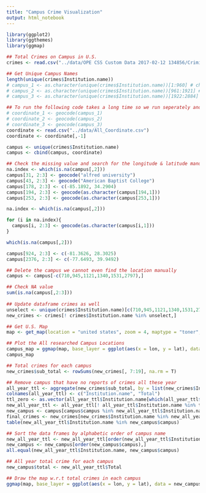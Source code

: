 ```yaml
---
title: "Campus Crime Visualization"
output: html_notebook
---
```


```r
library(ggplot2)
library(ggthemes)
library(ggmap)

## Total Crimes on Campus in U.S.
crimes <- read.csv("../data/OPE CSS Custom Data 2017-02-12 134856/Criminal_Offenses_On_campus.csv")

## Get Unique Campus Names
length(unique(crimes$Institution.name))
# campus_1 <- as.character(unique(crimes$Institution.name))[1:960] # chenyun
# campus_2 <- as.character(unique(crimes$Institution.name))[961:1921] # nanjun
# campus_3 <- as.character(unique(crimes$Institution.name))[1922:2884] # yuxin

## To run the following code takes a long time so we run seperately and save it to a file named "All_Coordinate"
# coordinate_1 <- geocode(campus_1) 
# coordinate_2 <- geocode(campus_2) 
# coordinate_3 <- geocode(campus_3) 
coordinate <- read.csv("../data/All_Coordinate.csv")
coordinate <- coordinate[,-1]

campus <- unique(crimes$Institution.name)
campus <- cbind(campus, coordinate)

## Check the missing value and search for the longitude & latitude manually
na.index <- which(is.na(campus[,2]))
campus[31, 2:3] <- geocode("alfred university")
campus[43, 2:3] <- geocode("American Baptist College")
campus[178, 2:3] <- c(-85.1892, 34.2904)
campus[194, 2:3] <- geocode(as.character(campus[194,1]))
campus[253, 2:3] <- geocode(as.character(campus[253,1]))

na.index <- which(is.na(campus[,2]))

for (i in na.index){
  campus[i, 2:3] <- geocode(as.character(campus[i,1]))
}

which(is.na(campus[,2]))

campus[924, 2:3] <- c(-81.3626, 28.3025)
campus[2376, 2:3] <- c(-77.6493, 39.9492)

## Delete the campus we cannot even find the location manually
campus <- campus[-c(710,945,1121,1340,1531,2797),]

## Check NA value
sum(is.na(campus[,2:3]))
 
## Update dataframe crimes as well
unselect <- unique(crimes$Institution.name)[c(710,945,1121,1340,1531,2797)]
new_crimes <- crimes[! crimes$Institution.name %in% unselect,]

## Get U.S. Map
map <- get_map(location = "united states", zoom = 4, maptype = "toner",source = "stamen")

## Plot the All researched Campus Locations
campus_map = ggmap(map, base_layer = ggplot(aes(x = lon, y = lat), data = campus)) + geom_point(color = 2, alpha = 1)
campus_map

## Total crimes for each campus
new_crimes$sub_total <- rowSums(new_crimes[, 7:19], na.rm = T)

## Remove campus that have no reports of crimes all these year
all_year_ttl <- aggregate(new_crimes$sub_total, by = list(new_crimes$Institution.name), FUN = sum)
colnames(all_year_ttl) <- c("Institution.name", "Total")
ttl_zero <- as.vector(all_year_ttl$Institution.name[which(all_year_ttl$Total == 0)])
new_all_year_ttl <- all_year_ttl[! all_year_ttl$Institution.name %in% ttl_zero,]
new_campus <- campus[campus$campus %in% new_all_year_ttl$Institution.name,]
final_crimes <- new_crimes[new_crimes$Institution.name %in% new_all_year_ttl$Institution.name,]
table(new_all_year_ttl$Institution.name %in% new_campus$campus)

## Sort the data frames by alphabetic order of campus name
new_all_year_ttl <- new_all_year_ttl[order(new_all_year_ttl$Institution.name), ]
new_campus <- new_campus[order(new_campus$campus),]
all.equal(new_all_year_ttl$Institution.name, new_campus$campus)

## All year total crime for each campus 
new_campus$total <- new_all_year_ttl$Total

```


```r
## Draw the map w.r.t total crimes in each campus
ggmap(map, base_layer = ggplot(aes(x = lon, y = lat), data = new_campus)) + geom_point(aes(x=lon, y=lat, size = total), data = new_campus, alpha=.4) + stat_density2d(aes(x = lon, y = lat, fill=..level..), data = new_campus, geom="polygon", alpha=0.2) #+ scale_fill_gradient(low = "yellow", high = "red")
```

```r

```

